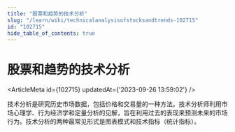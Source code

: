 ```yaml
---
title: "股票和趋势的技术分析"
slug: "/learn/wiki/technicalanalysisofstocksandtrends-102715"
id: "102715"
hide_table_of_contents: true
---
```



# 股票和趋势的技术分析

<ArticleMeta id={102715} updatedAt={'2023-09-26 13:59:02'} />
<div className='border-solid border-b border-t-0 my-4 border-[var(--ifm-color-gray-300)]' />

技术分析是研究历史市场数据，包括价格和交易量的一种方法。技术分析师利用市场心理学、行为经济学和定量分析的见解，旨在利用过去的表现来预测未来的市场行为。技术分析的两种最常见形式是图表模式和技术指标（统计指标）。
